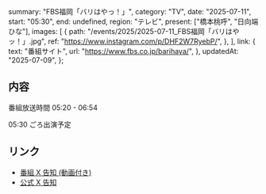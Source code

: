   summary: "FBS福岡「バリはやっ！」",
  category: "TV",
  date: "2025-07-11",
  start: "05:30",
  end: undefined,
  region: "テレビ",
  present: ["橋本桃呼", "日向端ひな"],
  images: [
    {
      path: "/events/2025/2025-07-11_FBS福岡「バリはやッ！」.jpg",
      ref: "https://www.instagram.com/p/DHF2W7RyebP/",
    },
  ],
  link: {
    text: "番組サイト",
    url: "https://www.fbs.co.jp/barihaya/",
  },
  updatedAt: "2025-07-09",
};

## 内容

番組放送時間 05:20 - 06:54

05:30 ごろ出演予定

## リンク

- [番組 X 告知 (動画付き)](https://x.com/barihaya/status/1943197090630225981)
- [公式 X 告知](https://x.com/takanenofficial/status/1942871358289195370)

